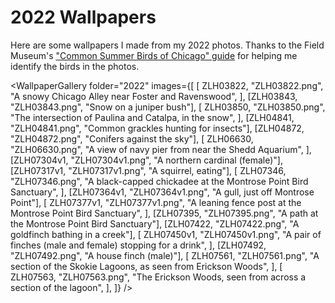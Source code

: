 
# 2022 Wallpapers

Here are some wallpapers I made from my 2022 photos. Thanks to the Field Museum's ["Common Summer Birds of Chicago" guide][guide] for helping me identify the birds in the photos.

<WallpaperGallery
  folder="2022"
  images={[
    [
      ZLH03822,
      "ZLH03822.png",
      "A snowy Chicago Alley near Foster and Ravenswood",
    ],
    [ZLH03843, "ZLH03843.png", "Snow on a juniper bush"],
    [
      ZLH03850,
      "ZLH03850.png",
      "The intersection of Paulina and Catalpa, in the snow",
    ],
    [ZLH04841, "ZLH04841.png", "Common grackles hunting for insects"],
    [ZLH04872, "ZLH04872.png", "Conifers against the sky"],
    [
      ZLH06630,
      "ZLH06630.png",
      "A view of navy pier from near the Shedd Aquarium",
    ],
    [ZLH07304v1, "ZLH07304v1.png", "A northern cardinal (female)"],
    [ZLH07317v1, "ZLH07317v1.png", "A squirrel, eating"],
    [
      ZLH07346,
      "ZLH07346.png",
      "A black-capped chickadee at the Montrose Point Bird Sanctuary",
    ],
    [ZLH07364v1, "ZLH07364v1.png", "A gull, just off Montrose Point"],
    [
      ZLH07377v1,
      "ZLH07377v1.png",
      "A leaning fence post at the Montrose Point Bird Sanctuary",
    ],
    [ZLH07395, "ZLH07395.png", "A path at the Montrose Point Bird Sanctuary"],
    [ZLH07422, "ZLH07422.png", "A goldfinch bathing in a creek"],
    [
      ZLH07450v1,
      "ZLH07450v1.png",
      "A pair of finches (male and female) stopping for a drink",
    ],
    [ZLH07492, "ZLH07492.png", "A house finch (male)"],
    [
      ZLH07561,
      "ZLH07561.png",
      "A section of the Skokie Lagoons, as seen from Erickson Woods",
    ],
    [
      ZLH07563,
      "ZLH07563.png",
      "The Erickson Woods, seen from across a section of the lagoon",
    ],
  ]}
/>

[guide]: https://fieldguides.fieldmuseum.org/sites/default/files/rapid-color-guides-pdfs/593_usa_chicago_summer_birds.pdf
